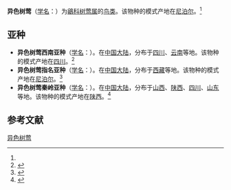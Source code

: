{{Speciesbox
| name = 异色树莺
| status = 
| status_system = 
| image = 
| genus = Cettia
| species = flavolivaceus
| authority = (Blyth)<ref name='id3617'>{{cite web| url =http://www.bioinfo.cn/db05/BjdwSpecies.php?action=view&id=3617| title =异色树莺| work =《中国动物物种编目数据库》| publisher =中国科学院微生物研究所| author =中国科学院动物研究所| accessdate =2009-04-04| deadurl =yes| archiveurl =https://web.archive.org/web/20160305061458/http://www.bioinfo.cn/db05/BjdwSpecies.php?action=view&id=3617| archivedate =2016-03-05}}</ref>
}}

'''异色树莺'''（[[学名|学名]]：{{lang|la|''Cettia flavolivaceus''}}）为[[鶲科|鶲科]][[树莺属|树莺属]]的[[鸟类|鸟类]]。该物种的模式产地在[[尼泊尔|尼泊尔]]。<ref name='id3617'/>

==亚种==
*'''异色树莺西南亚种'''（[[学名|学名]]：{{lang|la|''Cettia flavolivaceus dulcivox''}}）。在[[中国大陆|中国大陆]]，分布于[[四川|四川]]、[[云南|云南]]等地。该物种的模式产地在[[四川|四川]]。<ref name='id3618'>{{cite web| url =http://www.bioinfo.cn/db05/BjdwSpecies.php?action=view&id=3618| title =异色树莺西南亚种| work =《中国动物物种编目数据库》| publisher =中国科学院微生物研究所| author =中国科学院动物研究所| accessdate =2009-04-04| deadurl =yes| archiveurl =https://web.archive.org/web/20160305081418/http://www.bioinfo.cn/db05/BjdwSpecies.php?action=view&id=3618| archivedate =2016-03-05}}</ref>
*'''异色树莺指名亚种'''（[[学名|学名]]：{{lang|la|''Cettia flavolivaceus flavolivaceus''}}）。在[[中国大陆|中国大陆]]，分布于[[西藏|西藏]]等地。该物种的模式产地在[[尼泊尔|尼泊尔]]。<ref name='id3619'>{{cite web| url =http://www.bioinfo.cn/db05/BjdwSpecies.php?action=view&id=3619| title =异色树莺指名亚种| work =《中国动物物种编目数据库》| publisher =中国科学院微生物研究所| author =中国科学院动物研究所| accessdate =2009-04-04| deadurl =yes| archiveurl =https://web.archive.org/web/20160305020320/http://www.bioinfo.cn/db05/BjdwSpecies.php?action=view&id=3619| archivedate =2016-03-05}}</ref>
*'''异色树莺秦岭亚种'''（[[学名|学名]]：{{lang|la|''Cettia flavolivaceus intricatus''}}）。在[[中国大陆|中国大陆]]，分布于[[山西|山西]]、[[陕西|陕西]]、[[四川|四川]]、[[山东|山东]]等地。该物种的模式产地在[[陕西|陕西]]。<ref name='id3620'>{{cite web| url =http://www.bioinfo.cn/db05/BjdwSpecies.php?action=view&id=3620| title =异色树莺秦岭亚种| work =《中国动物物种编目数据库》| publisher =中国科学院微生物研究所| author =中国科学院动物研究所| accessdate =2009-04-04| deadurl =yes| archiveurl =https://web.archive.org/web/20160305040422/http://www.bioinfo.cn/db05/BjdwSpecies.php?action=view&id=3620| archivedate =2016-03-05}}</ref>

== 参考文献 ==
{{reflist}}
{{Taxonbar|from=Q4667169}}

[[Category:树莺属|异色树莺]]


{{雀形目小作品}}